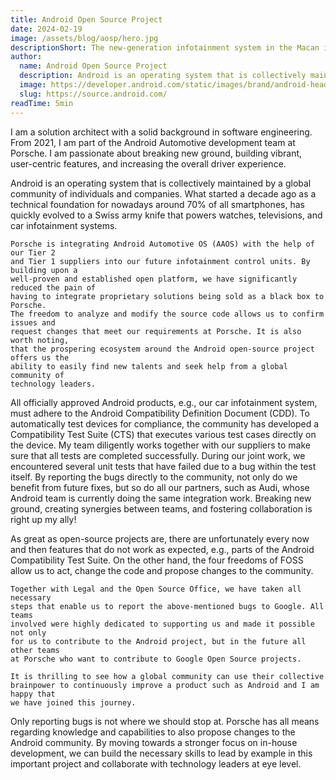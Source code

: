 ```yaml
---
title: Android Open Source Project
date: 2024-02-19
image: /assets/blog/aosp/hero.jpg
descriptionShort: The new-generation infotainment system in the Macan is based on Android Automotive OS. In this contributor story, Michael Eichler highlights the benefits of building upon a well-proven and established open-source platform instead of having to reinvent the wheel.
author:
  name: Android Open Source Project
  description: Android is an operating system that is collectively maintained by a global community of individuals and companies. What started a decade ago as a technical foundation for nowadays around 70% of all smartphones, has quickly evolved to Swiss army knife that powers watches, televisions, and car infotainment systems.
  image: https://developer.android.com/static/images/brand/android-head_flat.png
  slug: https://source.android.com/
readTime: 5min
---
```


<ImageText imageSrc="/assets/blog/aosp/1.jpg" imageAlt="Macan, 2024, Porsche AG" theme="light" left
    title="Tell us a little more about yourself, your role at Porsche and what topics drive you.">
    I am a solution architect with a solid background in software engineering. From
    2021, I am part of the Android Automotive development team at Porsche. I am
    passionate about breaking new ground, building vibrant, user-centric features,
    and increasing the overall driver experience. 
</ImageText>

<ImageText imageSrc="/assets/blog/aosp/2.jpg" imageAlt="Macan, 2024, Porsche AG" theme="light"
    title="You are currently leading Porsche’s efforts around the Android open-source project. How would you explain your project to a five-year-old? What problem does your project solve for Porsche?">
    Android is an operating system that is collectively maintained by a global
    community of individuals and companies. What started a decade ago as a technical
    foundation for nowadays around 70% of all smartphones, has quickly evolved to a
    Swiss army knife that powers watches, televisions, and car infotainment systems.

    Porsche is integrating Android Automotive OS (AAOS) with the help of our Tier 2
    and Tier 1 suppliers into our future infotainment control units. By building upon a
    well-proven and established open platform, we have significantly reduced the pain of
    having to integrate proprietary solutions being sold as a black box to Porsche.
    The freedom to analyze and modify the source code allows us to confirm issues and
    request changes that meet our requirements at Porsche. It is also worth noting,
    that the prospering ecosystem around the Android open-source project offers us the
    ability to easily find new talents and seek help from a global community of
    technology leaders.
</ImageText>

<ImageText imageSrc="/assets/blog/aosp/3.jpg" imageAlt="Macan, 2024, Porsche AG" theme="light" left
    title="By contributing to AOSP, you have made a big step ahead in our FOSS movement. What was your initial motivation to take this path? Can you tell us why you have chosen to collaborate with an open-source community?">
    All officially approved Android products, e.g., our car infotainment system,
    must adhere to the Android Compatibility Definition Document (CDD). To
    automatically test devices for compliance, the community has developed a
    Compatibility Test Suite (CTS) that executes various test cases directly on the
    device. My team diligently works together with our suppliers to make sure that
    all tests are completed successfully. During our joint work, we encountered
    several unit tests that have failed due to a bug within the test itself. By
    reporting the bugs directly to the community, not only do we benefit from future
    fixes, but so do all our partners, such as Audi, whose Android team is currently
    doing the same integration work. Breaking new ground, creating synergies between
    teams, and fostering collaboration is right up my ally!
</ImageText>

<ImageText imageSrc="/assets/blog/aosp/4.jpg" imageAlt="Macan, 2024, Porsche AG" theme="light"
    title="What did you learn along the way? What were the benefits of this strategy for you, your team and Porsche?">
    As great as open-source projects are, there are unfortunately every now and then
    features that do not work as expected, e.g., parts of the Android Compatibility
    Test Suite. On the other hand, the four freedoms of FOSS allow us to act, change
    the code and propose changes to the community.

    Together with Legal and the Open Source Office, we have taken all necessary
    steps that enable us to report the above-mentioned bugs to Google. All teams
    involved were highly dedicated to supporting us and made it possible not only
    for us to contribute to the Android project, but in the future all other teams
    at Porsche who want to contribute to Google Open Source projects.

    It is thrilling to see how a global community can use their collective
    brainpower to continuously improve a product such as Android and I am happy that
    we have joined this journey.
</ImageText>

<ImageText imageSrc="/assets/blog/aosp/5.jpg" imageAlt="Macan, 2024, Porsche AG" theme="light" left
    title="With a glimpse into the future: What are your further plans for FOSS Contributions? Who would you like to see next joining our FOSS Contributor community?">
    Only reporting bugs is not where we should stop at. Porsche has all means
    regarding knowledge and capabilities to also propose changes to the Android
    community. By moving towards a stronger focus on in-house development, we can
    build the necessary skills to lead by example in this important project and
    collaborate with technology leaders at eye level.
</ImageText>
